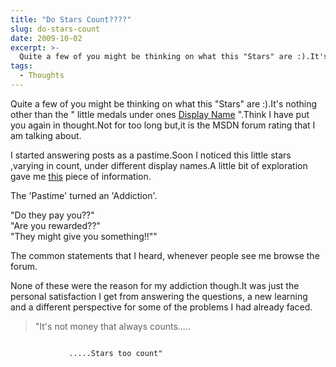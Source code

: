 ```yaml
---
title: "Do Stars Count????"
slug: do-stars-count
date: 2009-10-02
excerpt: >-
  Quite a few of you might be thinking on what this "Stars" are :).It's nothing other than the " little medals under ones Display Name(http://social.msdn.microsoft.com/Profile/en-US/?user=Rahul%20P%20Nath&referrer=http%3a%2f%2fsocial.msdn.microsoft.com%2fforums%2fen-US%2fwpf%2fthreads%2f&rh=6B76a24eG8mIv3Gbc46komILEicsF8SS2q2mVnak%2bVQ%3d&sp=forums) ".Think I have put you...
tags:
  - Thoughts
---
```

Quite a few of you might be thinking on what this "Stars" are :).It's nothing other than the " little medals under ones [Display Name](http://social.msdn.microsoft.com/Profile/en-US/?user=Rahul%20P%20Nath&referrer=http%3a%2f%2fsocial.msdn.microsoft.com%2fforums%2fen-US%2fwpf%2fthreads%2f&rh=6B76a24eG8mIv3Gbc46komILEicsF8SS2q2mVnak%2bVQ%3d&sp=forums) ".Think I have put you again in thought.Not for too long but,it is the MSDN forum rating that I am talking about.  

I started answering posts as a pastime.Soon I noticed this little stars ,varying in count, under different display names.A little bit of exploration gave me [this](http://social.msdn.microsoft.com/Forums/en-US/help#310) piece of information.  

The 'Pastime' turned an 'Addiction'.

"Do they pay you??"  
"Are you rewarded??"  
"They might give you something!!""

The common statements that I heard, whenever people see me browse the forum.  

None of these were the reason for my addiction though.It was just the personal satisfaction I get from answering the questions, a new learning and a different perspective for some of the problems I had already faced.

> "It's not money that always counts.....

```

             .....Stars too count"

```